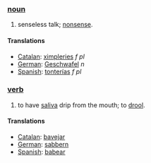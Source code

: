 ===[[noun]]===
#senseless talk; [[nonsense]].

====Translations====
*[[Catalan]]: [[ximpleries]] ''f'' ''pl''
*[[German]]: [[Geschwafel]] ''n''
*[[Spanish]]: [[tonterías]] ''f'' ''pl''

===[[verb]]===
#to have [[saliva]] drip from the mouth; to [[drool]].

====Translations====
*[[Catalan]]: [[bavejar]]
*[[German]]: [[sabbern]]
*[[Spanish]]: [[babear]]